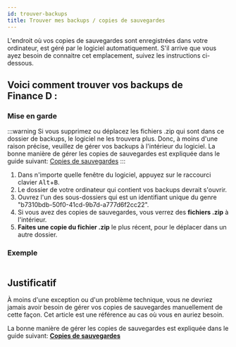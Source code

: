 ```yaml
---
id: trouver-backups
title: Trouver mes backups / copies de sauvegardes
---
```



L'endroit où vos copies de sauvegardes sont enregistrées dans votre ordinateur, est géré par le logiciel automatiquement.
S'il arrive que vous ayez besoin de connaitre cet emplacement, suivez les instructions ci-dessous.

## Voici comment trouver vos backups de Finance&nbsp;D&nbsp;:

### Mise en garde
:::warning
Si vous supprimez ou déplacez les fichiers .zip qui sont dans ce dossier de backups, le logiciel ne les trouvera plus.
Donc, à moins d'une raison précise, veuillez de gérer vos backups à l'intérieur du logiciel.
La bonne manière de gérer les copies de sauvegardes est expliquée dans le guide suivant:
[Copies de sauvegardes](/docs/gestion-dossiers/copies-de-sauvegarde/)
:::

1. Dans n'importe quelle fenêtre du logiciel, appuyez sur le raccourci clavier <kbd>Alt</kbd>+<kbd>B</kbd>.
2. Le dossier de votre ordinateur qui contient vos backups devrait s'ouvrir.
3. Ouvrez l'un des sous-dossiers qui est un identifiant unique du genre "b7310bdb-50f0-41cd-9b7d-a777d6f2cc22".
4. Si vous avez des copies de sauvegardes, vous verrez des **fichiers .zip** à l'intérieur.
5. **Faites une copie du fichier .zip** le plus récent, pour le déplacer dans un autre dossier.

### Exemple
<Image img={backupsFolder}/>


## Justificatif
À moins d'une exception ou d'un problème technique, vous ne devriez jamais avoir besoin de gérer vos copies de sauvegardes
manuellement de cette façon. Cet article est une référence au cas où vous en auriez besoin.

La bonne manière de gérer les copies de sauvegardes est expliquée dans le guide suivant:
**[Copies de sauvegardes](/docs/gestion-dossiers/copies-de-sauvegarde/)**

<br/>
<br/>
